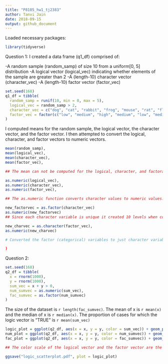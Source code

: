 ```yaml
---
title: "P8105_hw1_tj2383"
author: Tanvi Jain
date: 2018-09-15
output: github_document
---
```


Loaded necessary packages:

```r
library(tidyverse)
```

Question 1:
I created a data frame (q1_df) comprised of:

-A random sample (random_samp) of size 10 from a uniform[0, 5] distribution
-A logical vector (logical_vec) indicating whether elements of the sample are greater than 2
-A (length-10) character vector (character_vec)
-A (length-10) factor vector (factor_vec)

```r
set.seed(168)
q1_df = tibble(
  random_samp = runif(10, min = 0, max = 5),
  logical_vec = random_samp > 2,
  character_vec = c("dog", "cat", "rabbit", "frog", "mouse", "rat", "fly", "hippo", "horse", "bird"),
  factor_vec = factor(c("low", "medium", "high", "medium", "low", "medium", "high", "low", "low", "high"))
)
```

I computed means for the random sample, the logical vector, the character vector, and the factor vector. I then attempted to convert the logical, character, and factor vectors to numeric vectors.

```r
 
mean(random_samp),
mean(logical_vec),
mean(character_vec),
mean(factor_vec),

## The mean can not be computed for the logical, character, and factoral variables because the values are not numeric. The mean was calculated for the random sample of uniform distribution.

as.numeric(logical_vec),
as.numeric(character_vec),
as.numeric(factor_vec),

## The as.numeric function converts character values to numeric values. In the logical vector, 0 is FALSE and 1 is TRUE. In the factor vector, 2 is Low, 3 is Medium, and 1 is High. Numeric values cannot be assigned to a character variable.
```

```r
new_factorvec = as.factor(character_vec)
as.numeric(new_factorvec)
## Since each character variable is unique it created 10 levels when converting to the factor (categorical) variables. Assigned random numbers to the 10 level factor (categorical) variable.

new_charvec = as.character(factor_vec),
as.numeric(new_charvec)

# Converted the factor (categorical) variables to just character variables, as in, did not distinguish the levels. But could not convert from character to nueric because those numeric values cannot be assigned to character variables.

)
```


Question 2:
```r
set.seed(168)
q2_df = tibble(
  x = rnorm(1000),
  y = rnorm(1000),
  sum_vec = x + y > 0,
  num_sumvec = as.numeric(sum_vec),
  fac_sumvec = as.factor(num_sumvec)
)
```

The size of the dataset is `r length(fac_sumvec)`. The mean of x is `r mean(x)` and the median of x is `r median(x)`. The proportion of cases for which the logic vector is "TRUE" is `r mean(sum_vec)`


```r
logic_plot = ggplot(q2_df, aes(x = x, y = y, color = sum_vec)) + geom_point()
num_plot = ggplot(q2_df, aes(x = x, y = y, color = num_sumvec)) + geom_point()
fac_plot = ggplot(q2_df, aes(x = x, y = y, color = fac_sumvec)) + geom_point()

## The color scale of the logical vector and the factor vector are the same, red for FALSE or 0 and blue for TRUE or 1. The color scale of the numeric vector is a gradient that represents the different numeric values with different shades of blue.

ggsave("logic_scatterplot.pdf", plot = logic_plot)

```





